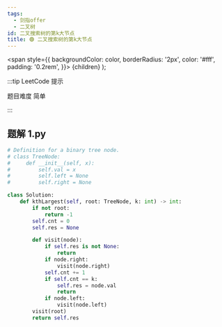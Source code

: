 ```yaml
---
tags:
  - 剑指offer
  - 二叉树
id: 二叉搜索树的第k大节点
title: 🟢 二叉搜索树的第k大节点
---
```


  <span
    style={{
      backgroundColor: color,
      borderRadius: '2px',
      color: '#fff',
      padding: '0.2rem',
    }}>
    {children}
  </span>
);

:::tip LeetCode 提示

题目难度 <Highlight color="#00b8a3">简单</Highlight>

:::

## 题解 1.py

```py
# Definition for a binary tree node.
# class TreeNode:
#     def __init__(self, x):
#         self.val = x
#         self.left = None
#         self.right = None

class Solution:
    def kthLargest(self, root: TreeNode, k: int) -> int:
        if not root:
            return -1
        self.cnt = 0
        self.res = None

        def visit(node):
            if self.res is not None:
                return
            if node.right:
                visit(node.right)
            self.cnt += 1
            if self.cnt == k:
                self.res = node.val
                return 
            if node.left:
                visit(node.left)
        visit(root)
        return self.res
```


